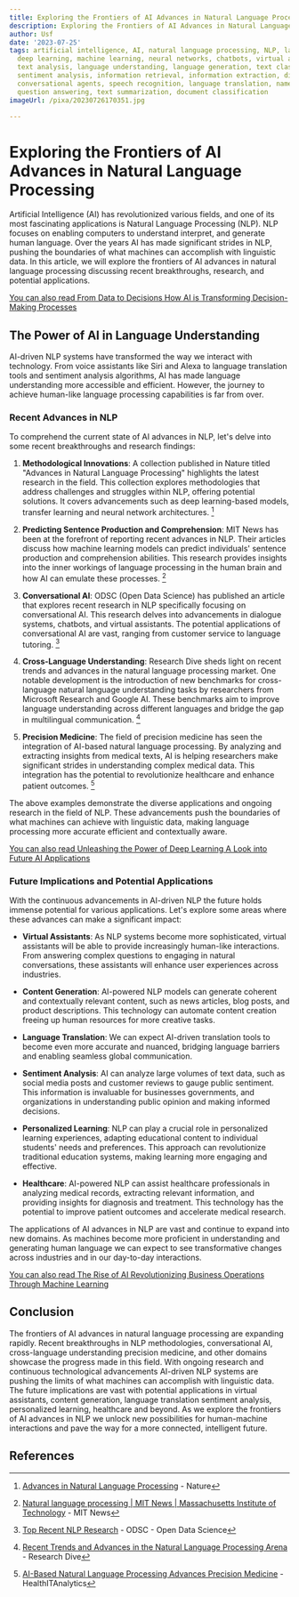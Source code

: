 ```yaml
---
title: Exploring the Frontiers of AI Advances in Natural Language Processing
description: Exploring the Frontiers of AI Advances in Natural Language Processing
author: Usf
date: '2023-07-25'
tags: artificial intelligence, AI, natural language processing, NLP, language models,
  deep learning, machine learning, neural networks, chatbots, virtual assistants,
  text analysis, language understanding, language generation, text classification,
  sentiment analysis, information retrieval, information extraction, dialogue systems,
  conversational agents, speech recognition, language translation, named entity recognition,
  question answering, text summarization, document classification
imageUrl: /pixa/20230726170351.jpg

---
```

# Exploring the Frontiers of AI Advances in Natural Language Processing

Artificial Intelligence (AI) has revolutionized various  fields,  and one of its most fascinating applications is Natural Language Processing (NLP). NLP focuses  on enabling  computers to understand  interpret, and generate human  language. Over the years AI  has made significant strides  in NLP, pushing the boundaries of what machines can accomplish with linguistic data. In this article, we will explore the frontiers  of AI advances in natural language processing discussing  recent  breakthroughs, research, and potential applications.

[You can  also read From Data to  Decisions  How AI is Transforming Decision-Making Processes](From%20Data%20to%20Decisions%20How%20AI%20is%20Transforming%20Decision-Making%20Processes)


## The Power of AI in  Language Understanding

AI-driven NLP systems have transformed the way  we interact with technology. From voice  assistants like Siri and Alexa to language translation tools and sentiment analysis algorithms, AI has made  language understanding more accessible  and efficient. However, the journey  to  achieve human-like language processing capabilities is far from over.

### Recent Advances in NLP

To comprehend the current state of AI advances in NLP, let's delve into some recent breakthroughs and research findings:

1. **Methodological Innovations**: A collection published in Nature titled "Advances in Natural Language Processing" highlights the latest research in the field. This collection  explores methodologies that  address challenges and struggles within NLP, offering potential solutions. It covers advancements  such as deep  learning-based models,  transfer learning and neural network architectures. [^1^]

2. **Predicting Sentence Production and  Comprehension**:  MIT News has been at the forefront of reporting recent advances in NLP. Their articles discuss how machine learning models can predict individuals' sentence production  and comprehension abilities. This  research provides insights into the inner workings of language processing in the human brain  and how AI can emulate these processes. [^2^]

3. **Conversational AI**: ODSC (Open  Data Science) has published an article that explores recent research in NLP specifically focusing on conversational AI. This research delves into advancements  in dialogue systems, chatbots, and virtual  assistants.  The potential applications of conversational AI are vast, ranging from customer  service to language tutoring. [^3^]

4. **Cross-Language Understanding**: Research Dive sheds light on recent trends  and advances in the natural language processing  market.  One notable development is the introduction of new benchmarks for cross-language natural language understanding tasks by researchers from Microsoft Research and Google AI. These benchmarks aim to improve language understanding  across different languages and  bridge the gap in multilingual communication. [^4^]

5. **Precision Medicine**: The field of precision medicine  has  seen the integration of AI-based natural language processing. By analyzing and extracting insights from  medical texts, AI is helping  researchers make  significant strides in understanding complex medical data. This integration has the  potential to  revolutionize healthcare and enhance patient outcomes. [^5^]

The above examples demonstrate the  diverse applications and  ongoing research in the field of NLP. These advancements push the boundaries of what machines can achieve with linguistic data,  making language processing more accurate efficient and contextually aware.

[You can also  read Unleashing the Power of Deep Learning A Look  into Future AI Applications](Unleashing%20the%20Power%20of%20Deep%20Learning%20A%20Look%20into%20Future%20AI%20Applications)


### Future Implications and Potential Applications

With the continuous advancements  in  AI-driven  NLP the future holds immense potential for various applications. Let's explore some areas where  these advances can make a significant impact:

- **Virtual Assistants**: As NLP systems become more sophisticated, virtual assistants will be  able to provide increasingly human-like interactions. From answering complex questions to engaging in natural conversations, these assistants will  enhance user experiences across industries.

- **Content Generation**: AI-powered  NLP models can  generate coherent and contextually relevant content, such as news articles, blog posts,  and product descriptions.  This technology can automate content creation freeing  up human resources for  more creative tasks.

- **Language Translation**: We can expect AI-driven translation tools to become even more accurate and nuanced, bridging  language barriers and enabling seamless global communication.

- **Sentiment Analysis**: AI can analyze large volumes of text data, such as social media posts and customer reviews to gauge public sentiment. This  information is invaluable for businesses governments, and organizations in  understanding public opinion and making informed decisions.

- **Personalized  Learning**: NLP can  play a crucial role in personalized learning experiences, adapting educational content to individual students' needs and preferences.  This approach can revolutionize traditional education systems, making learning more engaging and effective.

- **Healthcare**: AI-powered NLP  can assist healthcare professionals  in analyzing medical records, extracting relevant  information, and providing insights for diagnosis and treatment. This technology has the potential  to  improve patient outcomes and accelerate medical research.

The applications of AI advances in NLP are vast and continue to expand into new domains. As machines become more proficient in understanding and generating  human language we can expect to see transformative changes across industries and in our day-to-day interactions.

[You can  also read The Rise of AI Revolutionizing Business Operations Through Machine Learning](The%20Rise%20of%20AI%20Revolutionizing%20Business%20Operations%20Through%20Machine%20Learning)


## Conclusion

The frontiers of AI  advances in natural language  processing are expanding  rapidly. Recent breakthroughs in NLP methodologies, conversational  AI, cross-language understanding precision medicine, and other domains showcase the  progress made in this field. With ongoing research and continuous technological advancements AI-driven NLP systems  are pushing the limits  of what machines can accomplish with linguistic data. The  future implications are vast with potential applications in virtual assistants, content generation, language translation sentiment analysis, personalized learning, healthcare and beyond. As  we explore the frontiers of AI advances in NLP we unlock new possibilities for human-machine interactions and pave the way for a more connected, intelligent future.

## References

[^1^]: [Advances in Natural Language Processing](https://www.nature.com/collections/fbehficiij) - Nature

[^2^]: [Natural language processing | MIT News | Massachusetts  Institute of  Technology](https://news.mit.edu/topic/natural-language-processing) - MIT News

[^3^]: [Top Recent NLP Research](https://odsc.medium.com/top-recent-nlp-research-906e8d603eb7) -  ODSC  - Open Data Science

[^4^]: [Recent Trends and Advances in the Natural Language Processing Arena](https://www.researchdive.com/5343/Analyst-Review/natural-language-processing-market) - Research Dive

[^5^]:  [AI-Based Natural Language Processing Advances Precision Medicine](https://healthitanalytics.com/news/ai-based-natural-language-processing-advances-precision-medicine) - HealthITAnalytics